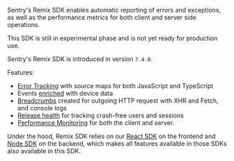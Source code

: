 <Note>

Sentry's Remix SDK enables automatic reporting of errors and exceptions, as well as the performance metrics for both client and server side operations.

</Note>

<Alert level="info" title="Important">

This SDK is still in experimental phase and is not yet ready for production use.

</Alert>

Sentry's Remix SDK is introduced in version `7.4.0`.

Features:

- [Error Tracking](/product/issues/) with source maps for both JavaScript and TypeScript
- Events [enriched](/platforms/javascript/enriching-events/context/) with device data
- [Breadcrumbs](/platforms/javascript/enriching-events/breadcrumbs/) created for outgoing HTTP request with XHR and Fetch, and console logs
- [Release health](/product/releases/health/) for tracking crash-free users and sessions
- [Performance Monitoring](/product/performance/) for both the client and server.

Under the hood, Remix SDK relies on our [React SDK](/platforms/javascript/guides/react/) on the frontend and [Node SDK](/platforms/node) on the backend, which makes all features available in those SDKs also available in this SDK.
